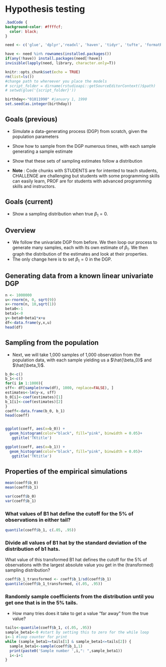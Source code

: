 # Hypothesis testing

```css
.badCode {
background-color: #ffffcf;
  color: black;
}
```

```r

need <- c('glue', 'dplyr','readxl', 'haven', 'tidyr', 'tufte', 'formatR','knitr','rmdformats','ggplot2','broom')

have <- need %in% rownames(installed.packages()) 
if(any(!have)) install.packages(need[!have]) 
invisible(lapply(need, library, character.only=T)) 

knitr::opts_chunk$set(echo = TRUE)
rm(list=ls())
#change path to whereever you place the models
# script_folder = dirname(rstudioapi::getSourceEditorContext()$path)
# setwd(glue('{script_folder}'))

birthday<-"01011990" #january 1, 1990
set.seed(as.integer(birthday))
```

## Goals (previous)

* Simulate a data-generating process (DGP) from scratch, given the population parameters 
* Show how to sample from the DGP numerous times, with each sample generating a sample estimate
* Show that these sets of sampling estimates follow a distribution

* **Note** : Code chunks with STUDENTS are for intented to teach students, CHALLENGE are challenging but students with some programming skills can easily learn, PROF are for students with advanced programming skills and instructors.

## Goals (current)

* Show a sampling distribution when true $\beta_1 = 0$.

## Overview

* We follow the univariate DGP from before. We then loop our process to generate many samples, each with its own estimate of $\beta_1$. We then graph the distribution of the estimates and look at their properties.
* The only change here is to set $\beta_1= 0$ in the DGP.

## Generating data from a known linear univariate DGP

```r
n <- 1000000
u<-rnorm(n, 0, sqrt(9))
x<-rnorm(n, 10,sqrt(1))
beta0<-1
beta1<-0
y<-beta0+beta1*x+u
df<-data.frame(y,x,u) 
head(df)
``` 

## Sampling from the population 

* Next, we will take 1,000 samples of 1,000 observation from the population data, with each sample yielding us a $\hat{\beta_0}$ and $\hat{\beta_1}$. 
```r

b_0<-c()
b_1<-c()
for(i in 1:1000){ 
sff<- df[sample(nrow(df), 1000, replace=FALSE), ]
estimates<-lm(y~x, sff)
b_0[i]<-coef(estimates)[1]
b_1[i]<-coef(estimates)[2]
}
coeff<-data.frame(b_0, b_1)
head(coeff)


ggplot(coeff, aes(x=b_0)) + 
  geom_histogram(color="black", fill="pink", binwidth = 0.05)+
   ggtitle('TKtitle') 

ggplot(coeff, aes(x=b_1)) + 
  geom_histogram(color="black", fill="pink", binwidth = 0.05)+
   ggtitle('TKtitle') 

```

## Properties of the empirical simulations

```r
mean(coeff$b_0)
mean(coeff$b_1)

var(coeff$b_0)
var(coeff$b_1)

```

### What values of B1 hat define the cutoff for the 5% of observations in either tail?
```r
quantile(coeff$b_1, c(.05, .95)) 
```



### Divide all values of B1 hat by the standard deviation of the distribution of b1 hats. 
What value of this transformed B1 hat defines the cutoff for the 5% of observations with the largest absolute value you get in the (transformed) sampling distribution?
```r
coeff$b_1_transformed <- coeff$b_1/sd(coeff$b_1)
quantile(coeff$b_1_transformed, c(.05, .95)) 
```


### Randomly sample coefficients from the distribution until you get one that is in the 5% tails. 

* How many tries does it take to get a value "far away" from the true value?
```r
tails<-quantile(coeff$b_1, c(.05, .95)) 
sample_beta1<-0 #start by setting this to zero for the while loop
i<-1 #loop counter for print
while (sample_beta1>=tails[1] & sample_beta1<=tails[2]) {
  sample_beta1<-sample(coeff$b_1,1)
  print(paste0('Sample number ',i,": ",sample_beta1))
  i<-i+1
}
```